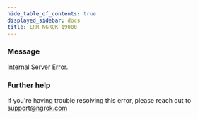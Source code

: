 ```yaml
---
hide_table_of_contents: true
displayed_sidebar: docs
title: ERR_NGROK_19000
---
```




### Message

Internal Server Error.

<ErrorDetails error="err_ngrok_19000" />

### Further help

If you're having trouble resolving this error, please reach out to [support@ngrok.com](mailto:support@ngrok.com?subject=Help%20with%20ERR_NGROK_19000)
